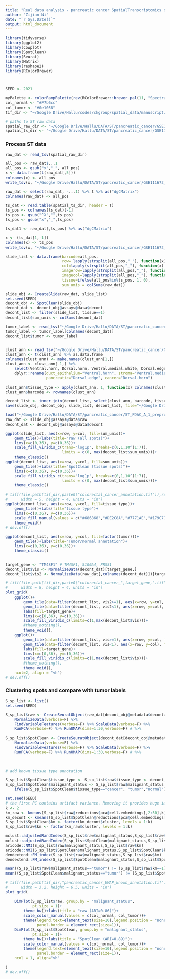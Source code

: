 ```yaml
---
title: "Real data analysis - pancreatic cancer SpatialTranscriptomics data"
author: "Zijian Ni"
date: "`r Sys.Date()`"
output: html_document
---
```


```r
library(tidyverse)
library(ggplot2)
library(cowplot)
library(SpotClean)
library(Seurat)
library(Matrix)
library(reshape2)
library(RColorBrewer)



SEED <- 2021

myPalette <- colorRampPalette(rev(RColorBrewer::brewer.pal(11, "Spectral")))
col_normal <- "#F7b6cc"
col_tumor <- "#0e1058"
tif_dir <- "~/Google Drive/Hallu/codes/ckgroup/spatial_data/manuscript/figures/Rplots"

# paths to ST raw data
spatial_raw_dir <- "~/Google Drive/Hallu/DATA/ST/pancreatic_cancer/GSE111672_RAW/GSM3036911.tsv"
spatial_ts_dir <- "~/Google Drive/Hallu/DATA/ST/pancreatic_cancer/GSE111672_RAW/GSM3036911_PDAC-A-ST1-filtered.txt"

```

### Process ST data

```r
raw_dat <- read_tsv(spatial_raw_dir)

all_pos <- raw_dat$...1
all_pos <- gsub("x","_", all_pos)
x <- data.frame(t(raw_dat[,5]))
colnames(x) <- all_pos
write_tsv(x, "~/Google Drive/Hallu/DATA/ST/pancreatic_cancer/GSE111672_RAW/GSM3036911_all.tsv", quote = F)

raw_dat <- select(raw_dat, -...1) %>% t %>% as("dgCMatrix")
colnames(raw_dat) <- all_pos

ts_dat <- read.table(spatial_ts_dir, header = T)
ts_pos <- colnames(ts_dat)[-1]
ts_pos <- gsub("^X","",ts_pos)
ts_pos <- gsub("x","_",ts_pos)

ts_dat1 <- raw_dat[,ts_pos] %>% as("dgCMatrix")

x <- (ts_dat[1,-1])
colnames(x) <- ts_pos
write_tsv(x, "~/Google Drive/Hallu/DATA/ST/pancreatic_cancer/GSE111672_RAW/GSM3036911_ts.tsv", quote = F)

slide_list <- data.frame(barcode=all_pos, 
                         row= lapply(strsplit(all_pos,"_"), function(x) x[1]) %>% unlist %>% as.integer, 
                         col=lapply(strsplit(all_pos,"_"), function(x) x[2]) %>% unlist %>% as.integer, 
                         imagerow=lapply(strsplit(all_pos,"_"), function(x) x[1]) %>% unlist %>% as.integer, 
                         imagecol=lapply(strsplit(all_pos,"_"), function(x) x[2]) %>% unlist %>% as.integer, 
                         tissue=ifelse(all_pos%in%ts_pos, 1, 0),
                         sum_umis = colSums(raw_dat))

slide_obj <- CreateSlide(raw_dat, slide_list)
set.seed(SEED)
decont_obj <- SpotClean(slide_obj)
decont_dat <- decont_obj@assays@data$decont
decont_list <- filter(slide_list, tissue==1)
decont_list$sum_umis <- colSums(decont_dat)

tumor_label <- read_tsv("~/Google Drive/Hallu/DATA/ST/pancreatic_cancer/GSM3036911_annotations2.tsv") %>% filter(X1=="Dorsal horn") %>% select(-X1) %>% unlist
tumor_label <- tumor_label[colnames(decont_dat)]
decont_list$tumor <- tumor_label


clust_ann <- read_tsv("~/Google Drive/Hallu/DATA/ST/pancreatic_cancer/GSM3036911_reproduce_clusters.tsv")
clust_ann <- t(clust_ann) %>% as.data.frame
colnames(clust_ann) <- make.names(clust_ann[1,])
clust_ann <- clust_ann[-1,] %>% 
    select(Ventral.horn, Dorsal.horn, Ventral.medial.white, Dorsal.edge) %>% 
    dplyr::rename(duct_epithelium="Ventral.horn", stroma="Ventral.medial.white", 
                  pancreatic="Dorsal.edge", cancer="Dorsal.horn")

clust_ann$tissue_type <- apply(clust_ann, 1, function(x) colnames(clust_ann)[x=="1"])
clust_ann$barcode <- rownames(clust_ann)

decont_list <- inner_join(decont_list, select(clust_ann, barcode, tissue_type), by="barcode")
save(slide_obj, decont_obj, slide_list, decont_list, file="~/Google Drive/Hallu/DATA/ST/pancreatic_cancer/ST_PDAC_A_1_preprocess.RData")

```


```r
load("~/Google Drive/Hallu/DATA/ST/pancreatic_cancer/ST_PDAC_A_1_preprocess.RData")
raw_dat <- slide_obj@assays@data$raw
decont_dat <- decont_obj@assays@data$decont

ggplot(slide_list, aes(x=row, y=col, fill=sum_umis))+
    geom_tile()+labs(title="raw (all spots)")+
    lims(x=c(0,36), y=c(0,36))+
    scale_fill_viridis_c(trans="log1p", breaks=c(0,1,10^(1:7)), 
                         limits = c(0, max(decont_list$sum_umis)))+
    theme_classic()
ggplot(decont_list, aes(x=row, y=col, fill=sum_umis))+
    geom_tile()+labs(title="SpotClean (tissue spots)")+
    lims(x=c(0,36), y=c(0,36))+
    scale_fill_viridis_c(trans="log1p", breaks=c(0,1,10^(1:7)), 
                         limits = c(0, max(decont_list$sum_umis)))+
    theme_classic()

# tiff(file.path(tif_dir,paste0("colorectal_cancer_annotation.tif")),res = 300,
#      width = 5, height = 4, units = "in")
ggplot(decont_list, aes(x=row, y=col, fill=tissue_type))+
    geom_tile()+labs(fill="tissue type")+
    lims(x=c(0,36), y=c(0,36))+
    scale_fill_manual(values = c("#686868","#DE2C8A","#7771AE","#179C77"))+
    theme_void()
# dev.off()

ggplot(decont_list, aes(x=row, y=col, fill=factor(tumor)))+
    geom_tile()+labs(title="Tumor/normal annotation")+
    lims(x=c(0,36), y=c(0,36))+
    theme_classic()


target_gene <- "TM4SF1" # TM4SF1, S100A4, PRSS1
decont_list$vis <- NormalizeData(decont_dat)[target_gene,]
decont_list$vis2 <- NormalizeData(raw_dat[,colnames(decont_dat)])[target_gene,]

# tiff(file.path(tif_dir,paste0("colorectal_cancer_",target_gene,".tif")),res = 300,
#      width = 8, height = 4, units = "in")
plot_grid(
    ggplot()+
        geom_tile(data=filter(decont_list, vis2>=1), aes(x=row, y=col, fill=vis2))+
        geom_tile(data=filter(decont_list, vis2<1), aes(x=row, y=col), fill="#d6d6d6")+
        labs(fill=target_gene)+
        lims(x=c(0,36), y=c(0,36))+
        scale_fill_viridis_c(limits=c(1,max(decont_list$vis)))+
        #theme_nothing(),
        theme_void(),
    ggplot()+
        geom_tile(data=filter(decont_list, vis>=1), aes(x=row, y=col, fill=vis))+
        geom_tile(data=filter(decont_list, vis<1), aes(x=row, y=col), fill="#d6d6d6")+
        labs(fill=target_gene)+
        lims(x=c(0,36), y=c(0,36))+
        scale_fill_viridis_c(limits=c(1,max(decont_list$vis)))+
        #theme_nothing(),
        theme_void(),
    ncol=2, align = "vh")
# dev.off()
```

### Clustering spots and compare with tumor labels

```r
S_sp_list <- list()
set.seed(SEED)

S_sp_list$raw <- CreateSeuratObject(raw_dat[decont_obj@metadata$decontaminated_genes, colnames(decont_dat)]) %>% 
    NormalizeData(verbose=F) %>%
    FindVariableFeatures(verbose=F) %>% ScaleData(verbose=F) %>%
    RunPCA(verbose=F) %>% RunUMAP(dims=1:30,verbose=F) # %>% 

S_sp_list$SpotClean <- CreateSeuratObject(decont_dat[decont_obj@metadata$decontaminated_genes,]) %>% 
    NormalizeData(verbose=F) %>%
    FindVariableFeatures(verbose=F) %>% ScaleData(verbose=F) %>%
    RunPCA(verbose=F) %>% RunUMAP(dims=1:30,verbose=F) # %>% 
    

    
# add known tissue type annotation

S_sp_list$SpotClean$tissue_type <- S_sp_list$raw$tissue_type <- decont_list$tissue_type
S_sp_list$SpotClean$malignant_status <- S_sp_list$raw$malignant_status <- 
    ifelse(S_sp_list$SpotClean$tissue_type=="cancer", "tumor","normal")

set.seed(SEED)
# the first PC contains artifact variance. Removing it provides huge improvement on clustering.
k <- 2
km_raw <- kmeans(S_sp_list$raw@reductions$pca@cell.embeddings[,2:50],k)
km_decont <- kmeans(S_sp_list$SpotClean@reductions$pca@cell.embeddings[,2:50],k)
S_sp_list$SpotClean$km <- factor(km_decont$cluster, levels = 1:k)
S_sp_list$raw$km <- factor(km_raw$cluster, levels = 1:k)

mclust::adjustedRandIndex(S_sp_list$raw$malignant_status,S_sp_list$raw$km)
mclust::adjustedRandIndex(S_sp_list$SpotClean$malignant_status,S_sp_list$SpotClean$km)
aricode::NMI(S_sp_list$raw$malignant_status,S_sp_list$raw$km)
aricode::NMI(S_sp_list$SpotClean$malignant_status,S_sp_list$SpotClean$km)
dendextend::FM_index(S_sp_list$raw$malignant_status,S_sp_list$raw$km)
dendextend::FM_index(S_sp_list$SpotClean$malignant_status,S_sp_list$SpotClean$km)

mean((S_sp_list$raw$malignant_status=="tumor") != (S_sp_list$raw$km==1))
mean((S_sp_list$SpotClean$malignant_status=="tumor") != (S_sp_list$SpotClean$km==2))

# tiff(file.path(tif_dir,"pancreatic_cancer_UMAP_known_annotation.tif"),res = 300,
#      width = 3.2, height = 6.5, units = "in")
plot_grid(
    
    DimPlot(S_sp_list$raw, group.by = "malignant_status", 
            pt.size = 1)+
        theme_bw()+labs(title = "raw (ARI=0.86)")+
        scale_color_manual(values = c(col_normal, col_tumor))+
        theme(legend.text=element_text(size=10),legend.position = "none",
              panel.border = element_rect(size=1)),
    DimPlot(S_sp_list$SpotClean, group.by = "malignant_status", 
            pt.size = 1)+
        theme_bw()+labs(title = "SpotClean (ARI=0.89)")+
        scale_color_manual(values = c(col_normal, col_tumor))+
        theme(legend.text=element_text(size=10),legend.position = "none",
              panel.border = element_rect(size=1)),
    ncol = 1, align="vh"
    
)
# dev.off()

```


